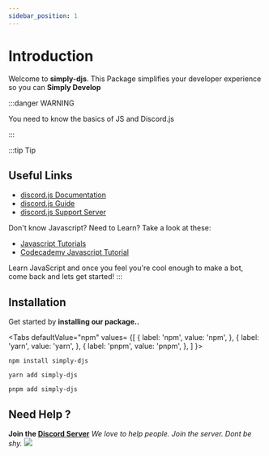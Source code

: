 ```yaml
---
sidebar_position: 1
---
```


# Introduction

Welcome to **simply-djs**. This Package simplifies your developer experience so you can **Simply Develop**

:::danger WARNING

You need to know the basics of JS and Discord.js

:::

:::tip Tip
## Useful Links
- [discord.js Documentation](https://discord.js.org/)
- [discord.js Guide](https://discordjs.guide/#before-you-begin)
- [discord.js Support Server](https://discord.gg/djs)

Don't know Javascript? Need to Learn? Take a look at these:

- [Javascript Tutorials](https://javascript.info/)
- [Codecademy Javascript Tutorial](https://www.codecademy.com/learn/introduction-to-javascript)

Learn JavaScript and once you feel you're cool enough to make a bot, come back and lets get started!
:::

## Installation

Get started by **installing our package..**


<Tabs
  defaultValue="npm"
  values= {[
    { label: 'npm', value: 'npm', },
    { label: 'yarn', value: 'yarn', },
    { label: 'pnpm', value: 'pnpm', },
  ]
}>
<TabItem value="npm">

```shell
npm install simply-djs
```

</TabItem>

<TabItem value="yarn">

```shell
yarn add simply-djs
```

</TabItem>

<TabItem value="pnpm">

```shell
pnpm add simply-djs
```

</TabItem>

</Tabs>

## Need Help ?
**Join the [Discord Server](https://discord.gg/3JzDV9T5Fn)**
*We love to help people. Join the server. Dont be shy.*
<a href="https://discord.gg/3JzDV9T5Fn"><img src="https://invidget.switchblade.xyz/3JzDV9T5Fn" /></a>
